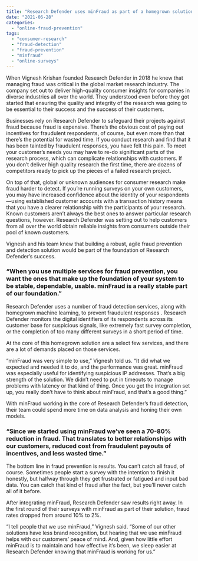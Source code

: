 ```yaml
---
title: "Research Defender uses minFraud as part of a homegrown solution to protect the integrity of research done on behalf of its customers."
date: "2021-06-28"
categories: 
  - "online-fraud-prevention"
tags: 
  - "consumer-research"
  - "fraud-detection"
  - "fraud-prevention"
  - "minfraud"
  - "online-surveys"
---
```


When Vignesh Krishan founded Research Defender in 2018 he knew that managing fraud was critical in the global market research industry. The company set out to deliver high-quality consumer insights for companies in diverse industries all over the world. They understood even before they got started that ensuring the quality and integrity of the research was going to be essential to their success and the success of their customers.

Businesses rely on Research Defender to safeguard their projects against fraud because fraud is expensive. There’s the obvious cost of paying out incentives for fraudulent respondents, of course, but even more than that there’s the potential for wasted time. If you conduct research and find that it has been tainted by fraudulent responses, you have felt this pain. To meet your customer’s needs you may have to re-do significant parts of the research process, which can complicate relationships with customers. If you don’t deliver high quality research the first time, there are dozens of competitors ready to pick up the pieces of a failed research project.

On top of that, global or unknown audiences for consumer research make fraud harder to detect. If you’re running surveys on your own customers, you may have increased confidence about the identity of your respondents—using established customer accounts with a transaction history means that you have a clearer relationship with the participants of your research. Known customers aren’t always the best ones to answer particular research questions, however. Research Defender was setting out to help customers from all over the world obtain reliable insights from consumers outside their pool of known customers.

Vignesh and his team knew that building a robust, agile fraud prevention and detection solution would be part of the foundation of Research Defender’s success.

### “When you use multiple services for fraud prevention, you want the ones that make up the foundation of your system to be stable, dependable, usable. minFraud is a really stable part of our foundation.”

Research Defender uses a number of fraud detection services, along with homegrown machine learning, to prevent fraudulent responses . Research Defender monitors the digital identifiers of its respondents across its customer base for suspicious signals, like extremely fast survey completion, or the completion of too many different surveys in a short period of time. 

At the core of this homegrown solution are a select few services, and there are a lot of demands placed on those services.

“minFraud was very simple to use,” Vignesh told us. “It did what we expected and needed it to do, and the performance was great. minFraud was especially useful for identifying suspicious IP addresses. That’s a big strength of the solution. We didn’t need to put in timeouts to manage problems with latency or that kind of thing. Once you get the integration set up, you really don’t have to think about minFraud, and that’s a good thing.”

With minFraud working in the core of Research Defender’s fraud detection, their team could spend more time on data analysis and honing their own models.

### “Since we started using minFraud we’ve seen a 70-80% reduction in fraud. That translates to better relationships with our customers, reduced cost from fraudulent payouts of incentives, and less wasted time.”

The bottom line in fraud prevention is results. You can’t catch all fraud, of course. Sometimes people start a survey with the intention to finish it honestly, but halfway through they get frustrated or fatigued and input bad data. You can catch that kind of fraud after the fact, but you’ll never catch all of it before.

After integrating minFraud, Research Defender saw results right away. In the first round of their surveys with minFraud as part of their solution, fraud rates dropped from around 10% to 2%.

“I tell people that we use minFraud,” Vignesh said. “Some of our other solutions have less brand recognition, but hearing that we use minFraud helps with our customers’ peace of mind. And, given how little effort minFraud is to maintain and how effective it’s been, we sleep easier at Research Defender knowing that minFraud is working for us.”
